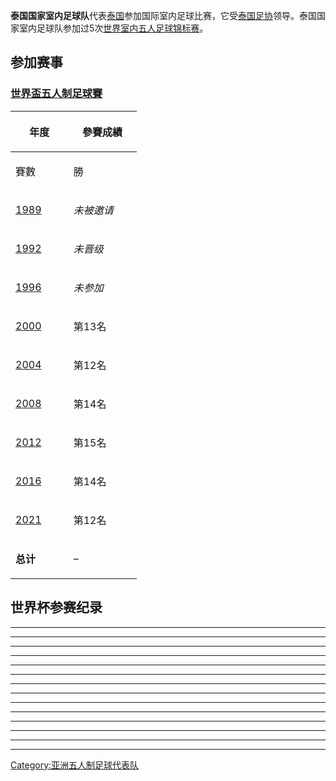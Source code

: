 {{Infobox national futsal team
| Name = 泰国国家室内足球队
| Badge = 
| Badge_size = 
| FIFA Trigramme = THA
| FIFA Rank = 14
| pattern_la1         = _THAI14a|pattern_b1=_THAI14a|pattern_ra1=_THAI14a|pattern_sh1=|pattern_so1=
| leftarm1            = 0032A2 |body1=0032A2|rightarm1=0032A2|shorts1=0032A2|socks1=0032A2
| pattern_la2         = _THAI14h|pattern_b2=_THAI14h|pattern_ra2=_THAI14h|pattern_sh2=|pattern_so2=
| leftarm2            = FF0028 |body2=FF0028 |rightarm2=FF0028 |shorts2=FF0028 |socks2=FF0028
| Association = [[泰国足球协会|泰国足球协会]]
| Confederation = [[亚足联|亚足联]] ([[亚洲|亚洲]]) 
| Coach = {{Flagicon|Spain}} Miguel Rodrigo
| Most caps = 
| Top scorer = 
| Captain = 
| First game = 
| Largest loss = {{futsal|THA}} 0 – 11 {{futsal-rt|BRA}} <br> ([[巴西|巴西]][[南里奥格兰德州|南大河州]], 2004年10月24日)
| Largest win = {{futsal|THA}} 29 – 1 {{futsal-rt|BHU}} <br> ([[韩国|韩国]][[仁川|仁川]], 2013年6月26日)
| World cup apps = 5
| World cup first = 2000年
| World cup best = 第12名 （[[2004年世界盃五人制足球錦標賽|2004]]）
| Regional name = [[亞足聯五人制足球錦標賽|亞足聯五人制足球錦標賽]]
| Regional cup apps = 14
| Regional cup first = [[1999年亞足聯五人制足球錦標賽|1999]]
| Regional cup best = 亚军, （[[2008年亞足聯五人制足球錦標賽|2008]]，[[2012年亞足聯五人制足球錦標賽|2012]]）
}}
'''泰国国家室内足球队'''代表[[泰国|泰国]]参加国际室内足球比赛，它受[[泰国足协|泰国足协]]领导。泰国国家室内足球队参加过5次[[世界室内五人足球锦标赛|世界室内五人足球锦标赛]]。

== 参加赛事 ==

=== [[世界盃五人制足球賽|世界盃五人制足球賽]] ===
{| class="wikitable" style="text-align: center"
|-
!rowspan="2" width="15%" | 年度
!rowspan="2" width="25%" | 參賽成績
|-
!width="10%" | 賽數
!width="10%" | 勝
!width="10%" | 和
!width="10%" | 負
!width="10%" | 得球
!width="10%" | 失球
|-
|[[1989年世界五人制足球錦標賽|1989]]||''未被邀请''||– || – || – || – || – || –
|-
|[[1992年世界五人制足球錦標賽|1992]] ||''未晋级''||– || – || – || – || – || –
|-
|[[1996年世界五人制足球錦標賽|1996]] ||''未参加''||– || – || – || – || – || –
|-
|{{flagicon|GUA}} [[2000年世界五人制足球錦標賽|2000]] ||第13名||3||0||0||3||2||17
|-
|{{flagicon|TPE}} [[2004年世界五人制足球錦標賽|2004]] ||第12名||3||1||0||2||5||13
|-
|{{flagicon|BRA}} [[2008年世界盃五人制足球賽|2008]] ||第14名||4||1||0||3||7||15
|-
|{{flagicon|THA}} [[2012年世界盃五人制足球賽|2012]] ||第15名||4||1||0||3||9||16
|-
|{{flagicon|COL}} [[2016年世界盃五人制足球賽|2016]] ||第14名||4||2||0||2||22||25
|-
|{{flagicon|LIT}} [[2021年国际足联室内五人足球世界杯|2021]] ||第12名||4||1||1||2||11||16
|-
|'''总计''' ||– ||'''22'''||'''6'''||'''1'''||'''15'''||'''56'''||'''102'''
|}

== 世界杯参赛纪录 ==
{{Football box
|date       = {{Start date|2021|9|13|df=y}}
|time       =
|team1      = {{futsal-rt|THA}}
|score      = 
|team2      = {{futsal|POR}}
|goals1     =
|goals2     =
|stadium    = [[Žalgiris_Arena|Žalgiris Arena]]，[[Kaunas|Kaunas]]
|attendance =
|referee    =
|report     =
}}
----
{{Football box
|date       = {{Start date|2021|9|16|df=y}}
|time       =
|team1      = {{futsal-rt|THA}}
|score      = 
|team2      = {{futsal|MAR}}
|goals1     =
|goals2     =
|stadium    = [[Žalgiris_Arena|Žalgiris Arena]]，[[Kaunas|Kaunas]]
|attendance =
|referee    =
|report     =
}}
----
{{Football box
|date       = {{Start date|2021|9|19|df=y}}
|time       =
|team1      = {{futsal-rt|SOL}}
|score      = 
|team2      = {{futsal|THA}}
|goals1     =
|goals2     =
|stadium    = [[Žalgiris_Arena|Žalgiris Arena]]，[[Kaunas|Kaunas]]
|attendance =
|referee    =
|report     =
}}
----
{{Football box
|date={{Start date|2016|9|10|df=y}}
|time=18:00 ([[UTC−05:00|UTC−5]])
|team1={{futsal-rt|THA}}
|score= 4 – 6
|team2={{futsal|RUS}}
|report=
|goals1= Suphawut Thueanklang {{goal|18'34"}} <br> Jirawat Sornwichian {{goal|21'42"}} <br> Apiwat Chaemcharoen {{goal|21'51"}} <br> Jetsada Chudech {{goal|33'21"}}
|goals2= Danil Davydov {{goal|11'06"}} <br> Eder Lima {{goal|15'43"||25'55"}} <br> Nattawut Madyalan {{goal|17'25"|o.g.}} <br> Artem Niiazov {{goal|24'54"}} <br> Vladislav Shayakhmetov {{goal|25'44"|pen.}}
|stadium=[[Medellín_Sports_Coliseum#Iván_de_Beodut_Coliseum|Coliseo Iván de Beodut]], [[Medellín|Medellín]]
|attendance= 1,043
|referee= {{flagicon|CHI}} Cristian Espindola
}}
----
{{Football box
|date={{Start date|2016|9|13|df=y}}
|time=20:00 ([[UTC−05:00|UTC−5]])
|team1={{futsal-rt|THA}}
|score= 8 – 5
|team2={{futsal|CUB}}
|report=
|goals1= Wiwat Thaijaroen {{goal|14}}<br/> Jirawat Sornwichian {{goal|15||24}}<br/> Suphawut Thueanklang {{goal|20||33||40}}<br/> Jetsada Chudech  {{goal|26}}<br/> Kritsada Wongkaeo {{goal|28}}
|goals2= Sandy Domínguez {{goal|6||25}}<br/> Andy Baquero {{goal|8}}<br/> Alejandro Marrero {{goal|12}}<br/> Karel Marino {{goal|19}}
|stadium=[[Medellín_Sports_Coliseum#Iván_de_Beodut_Coliseum|Coliseo Iván de Beodut]], [[Medellín|Medellín]]
|attendance=757
|referee= {{flagicon|SEN}} Adalbert Diouf
}}
----
{{Football box
|date={{Start date|2016|9|16|df=y}}
|time=18:00 ([[UTC−05:00|UTC−5]])
|team1={{futsal-rt|EGY}}
|score= 1 – 2
|team2={{futsal|THA}}
|report=
|goals1= Abdelrahman Elashwal {{goal|37}}
|goals2= Ibrahim Eika {{goal|6|o.g.}}<br /> Jirawat Sornwichian {{goal|23}}
|stadium=[[Medellín_Sports_Coliseum#Iván_de_Beodut_Coliseum|Coliseo Iván de Beodut]], [[Medellín|Medellín]]
|attendance=842
|referee= {{flagicon|TUR}} Kamil Çetin
}}
----
{{Football box
|date={{Start date|2016|9|22|df=y}}
|time=17:30 ([[UTC−05:00|UTC−5]])
|team1={{futsal-rt|THA}}
|score= 8 – 13
|aet=yes
|team2={{futsal|AZE}}
|report=
|goals1= Suphawut Thueanklang {{goal|9||13}}<br/> Kritsada Wongkaeo {{goal|18||19||26}}<br/> Jirawat Sornwichian {{goal|22}}<br/> Jetsada Chudech {{goal|37||45|pen.}}
|goals2= Vassoura {{goal|4||44}}<br/> Fineo De Araujo {{goal|6||13||44||48||49}}<br/> Vitaliy Borisov {{goal|14}}<br/> Thiago Bolinha {{goal|28||29||41}}<br/> Fabio Poletto {{goal|31}}<br/> Rovshan Huseynli {{goal|49}}
|stadium=[[Medellín_Sports_Coliseum#Iván_de_Beodut_Coliseum|Coliseo Iván de Beodut]], [[Medellín|Medellín]]
|attendance=838
|referee= {{flagicon|ESP}} Fernando Gutiérrez
}}
----
{{footballbox
|date=2012年11月1日
|time=19:00 ([[UTC+7|UTC+7]])
|team1={{futsal-rt|THA}}
|score=3 – 1
|report=[http://www.fifa.com/futsalworldcup/matches/round=255907/match=300215828/report.html Report]
|team2={{futsal|CRC}}
|goals1=[[Keattiyot_Chalaemkhet|Chalaemkhet]] {{goal|18}}<br />[[Suphawut_Thueanklang|Thueanklang]] {{goal|29}}<br />[[Jirawat_Sornwichian|Sornwichian]] {{goal|38}}
|goals2=[[Diego_Zúñiga|Zúñiga]] {{goal|37}}
|stadium=[[曼谷|曼谷]][[華馬克室內體育館|華馬克室內體育館]]
|attendance=4,379
|referee=Héctor Rojas ([[Peruvian_Football_Federation|Peru]])
}}
----
{{footballbox
|date=2012年11月4日
|time=19:00 ([[UTC+7|UTC+7]])
|team1={{futsal-rt|THA}}
|score=3 – 5
|report=[http://www.fifa.com/futsalworldcup/matches/round=255907/match=300215836/report.html Report]
|team2={{futsal|UKR}}
|goals1=[[Kritsada_Wongkaeo|Wongkaeo]] {{goal|24}}<br />[[Suphawut_Thueanklang|Thueanklang]] {{goal|35}}<br />[[Jirawat_Sornwichian|Sornwichian]] {{goal|39}}
|goals2=[[Denys_Ovsiannikov|Ovsiannikov]] {{goal|4}}<br />[[Serhiy_Chepornyuk|Chepornyuk]] {{goal|7}}<br />[[Yevgen_Rogachov|Rogachov]] {{goal|13||20}}<br />[[Maxym_Pavlenko|Pavlenko]] {{goal|20}}
|stadium=[[曼谷|曼谷]][[華馬克室內體育館|華馬克室內體育館]]
|attendance=5,613
|referee=Sergio Cabrera ([[Football_Association_of_Cuba|Cuba]])
}}
----
{{footballbox
|date=2012年11月7日
|time=19:00 ([[UTC+7|UTC+7]])
|team1={{futsal-rt|PAR}}
|score=3 – 2
|report=[http://www.fifa.com/futsalworldcup/matches/round=255907/match=300215827/report.html Report]
|team2={{futsal|THA}}
|goals1=[[Adolfo_Salas|A. Salas]] {{goal|4}}<br />[[Enmanuel_Ayala|Ayala]] {{goal|7}}<br />[[Juan_Salas_(futsal_player)|J. Salas]] {{goal|10}}
|goals2=[[Suphawut_Thueanklang|Thueanklang]] {{goal|11}}<br />[[Jetsada_Chudech|Chudech]] {{goal|25}}
|stadium=[[曼谷|曼谷]][[華馬克室內體育館|華馬克室內體育館]]
|attendance=5,307
|referee=Ivan Shabanov ([[Russian_Football_Union|Russia]])
}}
----
{{footballbox
|date=2012年11月11日
|time=18:30
|team1={{Futsal-rt|ESP}}
|score=7 – 1
|report=[http://www.fifa.com/futsalworldcup/matches/round=260141/match=300215842/report.html Report]
|team2={{Futsal|THA}}
|goals1=[[Jordi_Torras_Badosa|Torras]] {{goal|10||17}}<br />[[Fernando_Maciel_Gonçalves|Fernandão]] {{goal|25||28}}<br />[[Aicardo|Aicardo]] {{goal|30}}<br />[[Carlos_Ortiz_Jiménez|Ortiz]] {{goal|34}}<br />[[Álvaro_Aparicio|Álvaro]] {{goal|38}}
|goals2=[[Kritsada_Wongkaeo|Wongkaeo]] {{goal|39}}
|stadium=[[曼谷|曼谷]][[Nimibutr_Indoor_Stadium|Nimibutr Indoor]]
|attendance=4,170
|referee=Alexander Cline ([[Panamanian_Football_Federation|Panama]])
}}
----
{{footballbox
|date = 2008-09-30
|time = 10:30
|team1 = {{futsal-rt|ITA}}
|score = 1  –  0
|report = [http://www.fifa.com/tournaments/archive/futsalworldcup/brazil2008/matches/round=250124/match=300055120/report.html (Report)]
|team2 = {{futsal|THA}}
|goals1 = [[Fernando_Grana|Grana]] {{goal|15'55|pen.}}
|goals2 =
|stadium = [[Ginásio_do_Maracanãzinho|Ginásio do Maracanãzinho]], [[Rio_de_Janeiro|Rio de Janeiro]]
|attendance = 4,012
|referee = {{flagicon|MOZ}} [[Asselam_Khan|Asselam Khan]]
}}
----
{{footballbox
|date = 2008-10-04
|time = 10:30
|team1 = {{futsal-rt|THA}}
|score =  5 – 3 
|report = [http://www.fifa.com/tournaments/archive/futsalworldcup/brazil2008/matches/round=250124/match=300055117/report.html (Report)]
|team2 = {{futsal|USA}}
|goals1 = [[Ekkapong_Suratsawang|Ekkapong Suratsawang]] {{goal|13'37}} <br /> [[Prasert_Innui|Innui]] {{goal|15'50}} <br /> [[Lertchai_Issarasuwipakorn|Issarasuwipakorn]] {{goal|28'06}} <br /> [[Panuwat_Janta|Janta]] {{goal|29'51}} <br /> [[Sermphan_Khumthinkaew|Khumthinkaew]] {{goal|38'55}}
|goals2 = {{goal|19'55}} [[Mike_Apple|Apple]] <br /> {{goal|21'16}} [[Denison_Cabral|Cabral]] <br /> {{goal|39'58}} [[Pat_Morris_(American_futsal_player)|Morris]]
|stadium = [[Ginásio_do_Maracanãzinho|Ginásio do Maracanãzinho]], [[Rio_de_Janeiro|Rio de Janeiro]]
|attendance = 3,908
|referee = {{flagicon|Peru}} [[Héctor_Rojas_Figueroa|Héctor Rojas]]
}}
----
{{footballbox
|date = 2008-10-06
|time = 12:30
|team1 = {{futsal-rt|THA}}
|score =  0 – 8 
|report = [http://www.fifa.com/tournaments/archive/futsalworldcup/brazil2008/matches/round=250124/match=300055115/report.html (Report)]
|team2 = {{futsal|PAR}}
|goals1 = 
|goals2 = {{goal|5'12}}, {{goal|12'12|pen.}}, {{goal|12'44}}, {{goal|24'51}} [[René_Villalba|R. Villalba]] <br />{{goal|27'29}} [[Oscar_Jara|Jara]] <br />{{goal|31'30}} [[Walter_Villalba|W. Villalba]] <br />{{goal|36'18}}, {{goal|38'27}} [[Rodolfo_Román|Román]] 
|stadium = [[Ginásio_do_Maracanãzinho|Ginásio do Maracanãzinho]], [[Rio_de_Janeiro|Rio de Janeiro]]
|attendance = 4,025
|referee = {{flagicon|MOZ}} [[Asselam_Khan|Asselam Khan]]
}}
----
{{footballbox
|date = 2008-10-08
|time = 12:30
|team1 = {{futsal-rt|POR}}
|score = 3  –  2
|report = [http://www.fifa.com/tournaments/archive/futsalworldcup/brazil2008/matches/round=250124/match=300055112/report.html (Report)]
|team2 = {{futsal|THA}}
|goals1 = [[Arnaldo_Augusto_Rodrigues_Pereira|Arnaldo]] {{goal|2'50}}<br /> [[Israel_Fernando_da_Costa_Alves|Israel]] {{goal|26'59}}<br /> [[Fernando_Alberto_dos_Santos_Cardinal|Cardinal]] {{goal|39'58}}
|goals2 = {{goal|19'53}} [[Ekkapong_Suratsawang|Ekkapong Suratsawang]] <br />{{goal|37'59}} [[Panuwat_Janta|Janta]] 
|stadium = [[Nilson_Nelson_Gymnasium|Nilson Nelson Gymnasium]], [[Brasilia|Brasilia]]
|attendance = 4,826
|referee = {{flagicon|Malaysia}} [[Badrul_Hisham_Kalam|Badrul Hisham Kalam]]
}}



{{亞洲足聯會員五人制足球代表隊}}

[[Category:亚洲五人制足球代表队|Category:亚洲五人制足球代表队]]